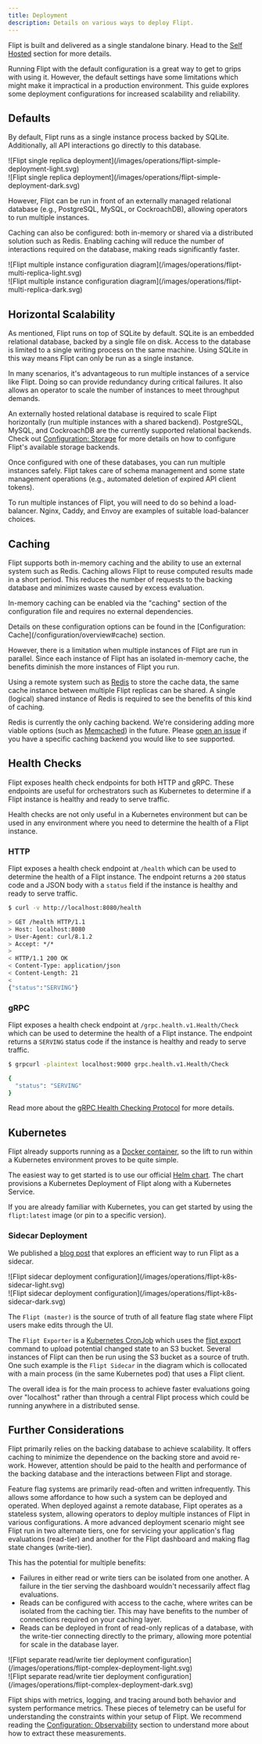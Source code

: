 ```yaml
---
title: Deployment
description: Details on various ways to deploy Flipt.
---
```


Flipt is built and delivered as a single standalone binary.
Head to the [Self Hosted](/self-hosted/overview) section for more details.

Running Flipt with the default configuration is a great way to get to grips with using it.
However, the default settings have some limitations which might make it impractical in a production environment.
This guide explores some deployment configurations for increased scalability and reliability.

## Defaults

By default, Flipt runs as a single instance process backed by SQLite. Additionally, all API interactions go directly to this database.

<Frame>
<div className="block dark:hidden">
  ![Flipt single replica deployment](/images/operations/flipt-simple-deployment-light.svg)
</div>

<div className="hidden dark:block">
  ![Flipt single replica deployment](/images/operations/flipt-simple-deployment-dark.svg)
</div>
</Frame>

However, Flipt can be run in front of an externally managed relational database (e.g., PostgreSQL, MySQL, or CockroachDB), allowing operators to run multiple instances.

Caching can also be configured: both in-memory or shared via a distributed solution such as Redis. Enabling caching will reduce the number of interactions required on the database, making reads significantly faster.

<Frame>
<div className="block dark:hidden">
  ![Flipt multiple instance configuration diagram](/images/operations/flipt-multi-replica-light.svg)
</div>

<div className="hidden dark:block">
  ![Flipt multiple instance configuration diagram](/images/operations/flipt-multi-replica-dark.svg)
</div>
</Frame>

## Horizontal Scalability

As mentioned, Flipt runs on top of SQLite by default. SQLite is an embedded relational database, backed by a single file on disk. Access to the database is limited to a single writing process on the same machine.
Using SQLite in this way means Flipt can only be run as a single instance.

In many scenarios, it's advantageous to run multiple instances of a service like Flipt. Doing so can provide redundancy during critical failures. It also allows an operator to scale the number of instances to meet throughput demands.

An externally hosted relational database is required to scale Flipt horizontally (run multiple instances with a shared backend). PostgreSQL, MySQL, and CockroachDB are the currently supported relational backends. Check out [Configuration: Storage](/configuration/storage) for more details on how to configure Flipt's available storage backends.

Once configured with one of these databases, you can run multiple instances safely. Flipt takes care of schema management and some state management operations (e.g., automated deletion of expired API client tokens).

<Note>
  To run multiple instances of Flipt, you will need to do so behind a
  load-balancer. Nginx, Caddy, and Envoy are examples of suitable load-balancer
  choices.
</Note>

## Caching

Flipt supports both in-memory caching and the ability to use an external system such as Redis.
Caching allows Flipt to reuse computed results made in a short period. This reduces the number of requests to the backing database and minimizes waste caused by excess evaluation.

In-memory caching can be enabled via the "caching" section of the configuration file and requires no external dependencies.

<Info>
  Details on these configuration options can be found in the [Configuration:
  Cache](/configuration/overview#cache) section.
</Info>

However, there is a limitation when multiple instances of Flipt are run in parallel.
Since each instance of Flipt has an isolated in-memory cache, the benefits diminish the more instances of Flipt you run.

Using a remote system such as [Redis](https://redis.io/) to store the cache data, the same cache instance between multiple Flipt replicas can be shared. A single (logical) shared instance of Redis is required to see the benefits of this kind of caching.

Redis is currently the only caching backend. We're considering adding more viable options (such as [Memcached](https://memcached.org/)) in the future. Please [open an issue](https://github.com/flipt-io/flipt/issues/new/) if you have a specific caching backend you would like to see supported.

## Health Checks

Flipt exposes health check endpoints for both HTTP and gRPC. These endpoints are useful for orchestrators such as Kubernetes to determine if a Flipt instance is healthy and ready to serve traffic.

<Note>
  Health checks are not only useful in a Kubernetes environment but can be used
  in any environment where you need to determine the health of a Flipt instance.
</Note>

### HTTP

Flipt exposes a health check endpoint at `/health` which can be used to determine the health of a Flipt instance. The endpoint returns a `200` status code and a JSON body with a `status` field if the instance is healthy and ready to serve traffic.

```bash
$ curl -v http://localhost:8080/health

> GET /health HTTP/1.1
> Host: localhost:8080
> User-Agent: curl/8.1.2
> Accept: */*
>
< HTTP/1.1 200 OK
< Content-Type: application/json
< Content-Length: 21
<
{"status":"SERVING"}
```

### gRPC

Flipt exposes a health check endpoint at `/grpc.health.v1.Health/Check` which can be used to determine the health of a Flipt instance. The endpoint returns a `SERVING` status code if the instance is healthy and ready to serve traffic.

```bash
$ grpcurl -plaintext localhost:9000 grpc.health.v1.Health/Check

{
  "status": "SERVING"
}
```

Read more about the [gRPC Health Checking Protocol](https://grpc.io/docs/guides/health-checking/) for more details.

## Kubernetes

Flipt already supports running as a [Docker container](/self-hosted/docker), so the lift to run within a Kubernetes environment proves to be quite simple.

The easiest way to get started is to use our official [Helm chart](/self-hosted/kubernetes). The chart provisions a Kubernetes Deployment of Flipt along with a Kubernetes Service.

If you are already familiar with Kubernetes, you can get started by using the `flipt:latest` image (or pin to a specific version).

### Sidecar Deployment

We published a [blog post](https://blog.flipt.io/flipt-as-a-sidecar) that explores an efficient way to run Flipt as a sidecar.

<Frame>
<div className="block dark:hidden">
  ![Flipt sidecar deployment configuration](/images/operations/flipt-k8s-sidecar-light.svg)
</div>

<div className="hidden dark:block">
  ![Flipt sidecar deployment configuration](/images/operations/flipt-k8s-sidecar-dark.svg)
</div>
</Frame>

The `Flipt (master)` is the source of truth of all feature flag state where Flipt users make edits through the UI.

The `Flipt Exporter` is a [Kubernetes CronJob](https://kubernetes.io/docs/concepts/workloads/controllers/cron-jobs/) which uses the [flipt export](/cli/commands/export) command to upload potential changed state to an S3 bucket. Several instances of Flipt can then be run using the S3 bucket as a source of truth. One such example is the `Flipt Sidecar` in the diagram which is collocated with a main process (in the same Kubernetes pod) that uses a Flipt client.

The overall idea is for the main process to achieve faster evaluations going over "localhost" rather than through a central Flipt process which could be running anywhere in a distributed sense.

## Further Considerations

Flipt primarily relies on the backing database to achieve scalability. It offers caching to minimize the dependence on the backing store and avoid re-work. However, attention should be paid to the health and performance of the backing database and the interactions between Flipt and storage.

Feature flag systems are primarily read-often and written infrequently. This allows some affordance to how such a system can be deployed and operated. When deployed against a remote database, Flipt operates as a stateless system, allowing operators to deploy multiple instances of Flipt in various configurations. A more advanced deployment scenario might see Flipt run in two alternate tiers, one for servicing your application's flag evaluations (read-tier) and another for the Flipt dashboard and making flag state changes (write-tier).

This has the potential for multiple benefits:

- Failures in either read or write tiers can be isolated from one another. A failure in the tier serving the dashboard wouldn't necessarily affect flag evaluations.
- Reads can be configured with access to the cache, where writes can be isolated from the caching tier. This may have benefits to the number of connections required on your caching layer.
- Reads can be deployed in front of read-only replicas of a database, with the write-tier connecting directly to the primary, allowing more potential for scale in the database layer.

<Frame>
<div className="block dark:hidden">
  ![Flipt separate read/write tier deployment configuration](/images/operations/flipt-complex-deployment-light.svg)
</div>

<div className="hidden dark:block">
  ![Flipt separate read/write tier deployment configuration](/images/operations/flipt-complex-deployment-dark.svg)
</div>
</Frame>

Flipt ships with metrics, logging, and tracing around both behavior and system performance metrics. These pieces of telemetry can be useful for understanding the constraints within your setup of Flipt. We recommend reading the [Configuration: Observability](/configuration/observability) section to understand more about how to extract these measurements.